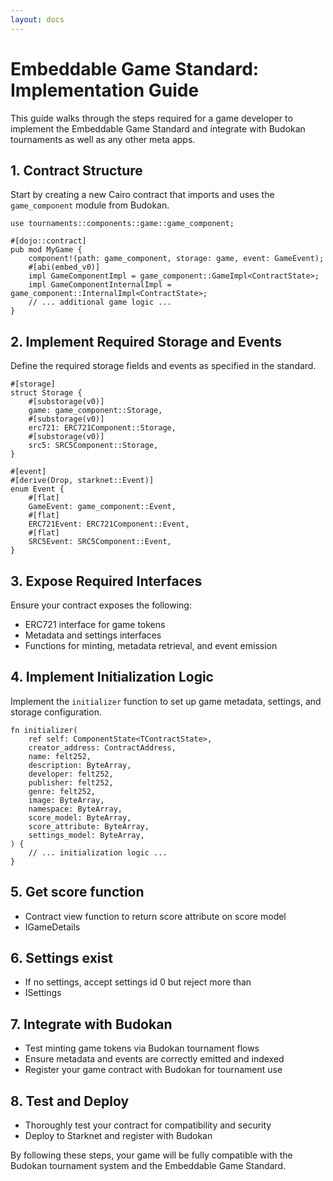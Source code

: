 ```yaml
---
layout: docs
---
```


# Embeddable Game Standard: Implementation Guide

This guide walks through the steps required for a game developer to implement the 
Embeddable Game Standard and integrate with Budokan tournaments as well as any other meta apps.

## 1. Contract Structure
Start by creating a new Cairo contract that imports and uses the `game_component` module from Budokan.

```cairo
use tournaments::components::game::game_component;

#[dojo::contract]
pub mod MyGame {
    component!(path: game_component, storage: game, event: GameEvent);
    #[abi(embed_v0)]
    impl GameComponentImpl = game_component::GameImpl<ContractState>;
    impl GameComponentInternalImpl = game_component::InternalImpl<ContractState>;
    // ... additional game logic ...
}
```

## 2. Implement Required Storage and Events
Define the required storage fields and events as specified in the standard.

```cairo
#[storage]
struct Storage {
    #[substorage(v0)]
    game: game_component::Storage,
    #[substorage(v0)]
    erc721: ERC721Component::Storage,
    #[substorage(v0)]
    src5: SRC5Component::Storage,
}

#[event]
#[derive(Drop, starknet::Event)]
enum Event {
    #[flat]
    GameEvent: game_component::Event,
    #[flat]
    ERC721Event: ERC721Component::Event,
    #[flat]
    SRC5Event: SRC5Component::Event,
}
```

## 3. Expose Required Interfaces
Ensure your contract exposes the following:
- ERC721 interface for game tokens
- Metadata and settings interfaces
- Functions for minting, metadata retrieval, and event emission

## 4. Implement Initialization Logic
Implement the `initializer` function to set up game metadata, settings, and storage configuration.

```cairo
fn initializer(
    ref self: ComponentState<TContractState>,
    creator_address: ContractAddress,
    name: felt252,
    description: ByteArray,
    developer: felt252,
    publisher: felt252,
    genre: felt252,
    image: ByteArray,
    namespace: ByteArray,
    score_model: ByteArray,
    score_attribute: ByteArray,
    settings_model: ByteArray,
) {
    // ... initialization logic ...
}
```

## 5. Get score function
- Contract view function to return score attribute on score model
- IGameDetails

## 6. Settings exist
- If no settings, accept settings id 0 but reject more than
- ISettings

## 7. Integrate with Budokan
- Test minting game tokens via Budokan tournament flows
- Ensure metadata and events are correctly emitted and indexed
- Register your game contract with Budokan for tournament use

## 8. Test and Deploy
- Thoroughly test your contract for compatibility and security
- Deploy to Starknet and register with Budokan

By following these steps, your game will be fully compatible with the Budokan tournament system and the Embeddable Game Standard. 